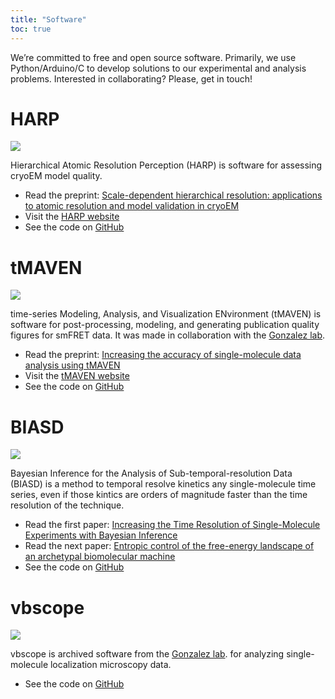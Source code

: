 ```yaml
---
title: "Software"
toc: true
---
```


We're committed to free and open source software. Primarily, we use Python/Arduino/C to develop solutions to our experimental and analysis problems. Interested in collaborating? Please, get in touch!

# HARP
:::: {}


::: {layout="[ 66,33 ]"}
![](./images/harp.png)

Hierarchical Atomic Resolution Perception (HARP) is software for assessing cryoEM model quality.

:::

* Read the preprint: [Scale-dependent hierarchical resolution: applications to atomic resolution and model validation in cryoEM](https://www.biorxiv.org/content/10.1101/2023.10.17.562748v1)
* Visit the [HARP website](https://bayes-shape-calc.github.io/HARP/)
* See the code on [GitHub](https://github.com/bayes-shape-calc/HARP)


::::




# tMAVEN
:::: {}
::: {layout="[ 50,50 ]"}
![](./images/tmaven_screenshot.png)

time-series Modeling, Analysis, and Visualization ENvironment (tMAVEN) is software for post-processing, modeling, and generating publication quality figures for smFRET data. It was made in collaboration with the [Gonzalez lab](http://www.columbia.edu/cu/chemistry/groups/gonzalez/index.html).
:::

* Read the preprint: [Increasing the accuracy of single-molecule data analysis using tMAVEN](https://www.biorxiv.org/content/10.1101/2023.08.15.553409v1)
* Visit the [tMAVEN website](https://gonzalezbiophysicslab.github.io/tmaven/)
* See the code on [GitHub](https://github.com/GonzalezBiophysicsLab/tmaven)
::::




# BIASD

:::: {}
::: {layout="[50,100]"}
![](./images/biasd.jpg)

Bayesian Inference for the Analysis of Sub-temporal-resolution Data (BIASD) is a method to temporal resolve kinetics any single-molecule time series, even if those kintics are orders of magnitude faster than the time resolution of the technique.
:::

* Read the first paper: [Increasing the Time Resolution of Single-Molecule Experiments with Bayesian Inference](https://doi.org/10.1016/j.bpj.2017.11.3741)
* Read the next paper: [Entropic control of the free-energy landscape of an archetypal biomolecular machine](10.1073/pnas.2220591120)
* See the code on [GitHub](https://github.com/ckinzthompson/biasd)

::::


# vbscope
:::: {}


::: {layout="[ 50,100 ]"}
![](./images/michael-dziedzic-0XkLAIrknco-unsplash.jpg)

vbscope is archived software from the [Gonzalez lab](http://www.columbia.edu/cu/chemistry/groups/gonzalez/index.html). for analyzing single-molecule localization microscopy data.

:::

* See the code on [GitHub](https://github.com/GonzalezBiophysicsLab/vbscope-paper)


::::

